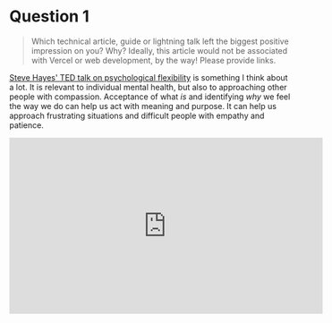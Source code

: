 # Question 1

> Which technical article, guide or lightning talk left the biggest positive impression on you? Why? Ideally, this article would not be associated with Vercel or web development, by the way! Please provide links.

[Steve Hayes' TED talk on psychological flexibility](https://www.youtube.com/watch?v=o79_gmO5ppg) is something I think about a lot. It is relevant to individual mental health, but also to approaching other people with compassion. Acceptance of what _is_ and identifying _why_ we feel the way we do can help us act with meaning and purpose. It can help us approach frustrating situations and difficult people with empathy and patience.

<iframe
  width="560"
  height="315"
  src="https://www.youtube.com/embed/o79_gmO5ppg"
  title="YouTube video player"
  frameborder="0"
  allow="accelerometer; autoplay; clipboard-write; encrypted-media; gyroscope; picture-in-picture"
  allowfullscreen
></iframe>
